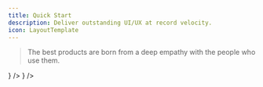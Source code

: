 ```yaml
---
title: Quick Start
description: Deliver outstanding UI/UX at record velocity.
icon: LayoutTemplate
---
```



> The best products are born from a deep empathy with the people who use them.

<Cards>
  <Card
    title="Figma Courses"
    description="Official Figma courses from Figma Learn, covering components, prototypes, design systems, plugins, and much more."
    href="https://help.figma.com/hc/en-us/sections/23691657321239"
    icon={
      <Figma
        style={{
          color: `hsl(var(--accent-foreground))`,
        }}
      />
    }
  />
  <Card
    title="Figma Resources"
    description="UI kits, plugin development frameworks, Rest API integrations, learning resources, and more."
    href="https://github.com/react-figma/awesome-figma"
    icon={
      <Workflow
        style={{
          color: `hsl(var(--accent-foreground))`,
        }}
      />
    }
  />
</Cards>
